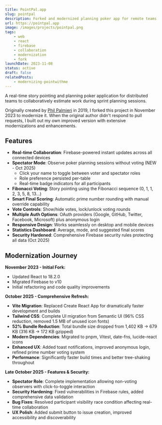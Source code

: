 ```yaml
---
title: PointPal.app
slug: pointpal
description: Forked and modernized planning poker app for remote teams. Complete technical refresh with Vite, Tailwind CSS, and 52% bundle size reduction.
url: https://pointpal.app
image: /images/projects/pointpal.png
tags:
    - web
    - react
    - firebase
    - collaboration
    - modernization
    - fork
launchDate: 2023-11-08
status: active
draft: false
relatedPosts:
    - modernizing-pointwithme
---
```


A real-time story pointing and planning poker application for distributed teams to collaboratively estimate work during sprint planning sessions.

Originally created by [Phil Palmieri](https://github.com/philpalmieri/pointwith.me) in 2019, I forked this project in November 2023 to modernize it. When the original author didn't respond to pull requests, I built out my own improved version with extensive modernizations and enhancements.

## Features

- **Real-time Collaboration**: Firebase-powered instant updates across all connected devices
- **Spectator Mode**: Observe poker planning sessions without voting (NEW - Oct 2025)
    - Click your name to toggle between voter and spectator roles
    - Role preference persisted per-table
    - Real-time badge indicators for all participants
- **Fibonacci Voting**: Story pointing using the Fibonacci sequence (0, 1, 1, 2, 3, 5, 8, 13...)
- **Smart Final Scoring**: Automatic prime number rounding with manual override capability
- **Vote Controls**: Show/hide votes, lock/unlock voting rounds
- **Multiple Auth Options**: OAuth providers (Google, GitHub, Twitter, Facebook, Microsoft) plus anonymous login
- **Responsive Design**: Works seamlessly on desktop and mobile devices
- **Statistics Dashboard**: Average, mode, and suggested final scores
- **Security Hardened**: Comprehensive Firebase security rules protecting all data (Oct 2025)

## Modernization Journey

**November 2023 - Initial Fork:**

- Updated React to 18.2.0
- Migrated Firebase to v10
- Initial refactoring and code quality improvements

**October 2025 - Comprehensive Refresh:**

- **Vite Migration**: Replaced Create React App for dramatically faster development and builds
- **Tailwind CSS**: Complete UI migration from Semantic UI (96% CSS reduction, removed 1.5 MB of unused icon fonts)
- **52% Bundle Reduction**: Total bundle size dropped from 1,402 KB → 679 KB (316 KB → 172 KB gzipped)
- **Modern Dependencies**: Migrated to pnpm, Vitest, date-fns, lucide-react icons
- **Enhanced UX**: Added toast notifications, improved anonymous login, refined prime number voting system
- **Performance**: Significantly faster build times and better tree-shaking throughout

**Late October 2025 - Features & Security:**

- **Spectator Role**: Complete implementation allowing non-voting observers with click-to-toggle interaction
- **Security Hardening**: Fixed vulnerabilities in Firebase rules, added comprehensive data validation
- **Bug Fixes**: Resolved participant visibility race condition affecting real-time collaboration
- **UX Polish**: Added submit button to issue creation, improved accessibility and discoverability
